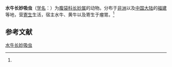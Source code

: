 {{Speciesbox
| name = 水牛长妙吸虫
| status = 
| status_system = 
| image = 
| genus = Carmyerius
| species = bubalis
| authority = (Innes, 1912)<ref name='id10010'>{{cite web| url =http://www.bioinfo.cn/db05/BjdwSpecies.php?action=view&id=10010| title =水牛长妙吸虫| work =《中国动物物种编目数据库》| publisher =中国科学院微生物研究所| author =中国科学院动物研究所| accessdate =2009-04-16| deadurl =yes| archiveurl =https://web.archive.org/web/20160305045205/http://www.bioinfo.cn/db05/BjdwSpecies.php?action=view&id=10010| archivedate =2016-03-05}}</ref>
}}

'''水牛长妙吸虫'''（[[学名|学名]]：{{lang|la|''Carmyerius bubalis''}}）为[[腹袋科|腹袋科]][[长妙属|长妙属]]的动物。分布于[[非洲|非洲]]以及[[中国大陆|中国大陆]]的[[福建|福建]]等地，营[[寄生|寄生]]生活，宿主水牛、黄牛以及寄生于瘤胃。<ref name='id10010'/>

== 参考文献 ==
{{reflist}}

{{Wikispecies|Carmyerius bubalis}}

[[Category:长妙属|水牛长妙吸虫]]


{{吸虫小作品}}